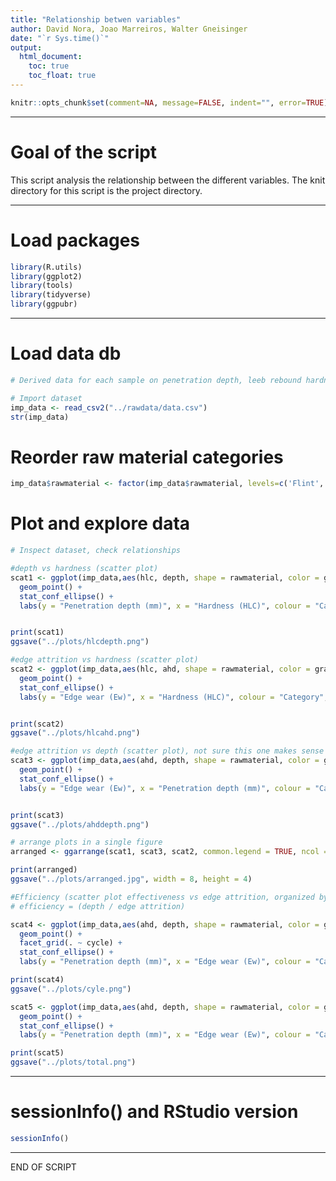 ```yaml
---
title: "Relationship betwen variables"
author: David Nora, Joao Marreiros, Walter Gneisinger
date: "`r Sys.time()`"
output:
  html_document:
    toc: true
    toc_float: true
---
```


```r
knitr::opts_chunk$set(comment=NA, message=FALSE, indent="", error=TRUE)

```

---

# Goal of the script
This script analysis the relationship between the different variables.
The knit directory for this script is the project directory.

---

# Load packages
```r
library(R.utils)
library(ggplot2)
library(tools)
library(tidyverse)
library(ggpubr)

```

---

# Load data db 
```r

# Derived data for each sample on penetration depth, leeb rebound hardness and edge reduction, were combined in a single .csv file

# Import dataset
imp_data <- read_csv2("../rawdata/data.csv")
str(imp_data)

```

# Reorder raw material categories
```r

imp_data$rawmaterial <- factor(imp_data$rawmaterial, levels=c('Flint', 'Obsidian', 'Dacite', 'Quartzite'))

```

# Plot and explore data

```r

# Inspect dataset, check relationships

#depth vs hardness (scatter plot)
scat1 <- ggplot(imp_data,aes(hlc, depth, shape = rawmaterial, color = grain))+
  geom_point() +
  stat_conf_ellipse() +
  labs(y = "Penetration depth (mm)", x = "Hardness (HLC)", colour = "Category", shape = "Raw material")


print(scat1)
ggsave("../plots/hlcdepth.png")

#edge attrition vs hardness (scatter plot)
scat2 <- ggplot(imp_data,aes(hlc, ahd, shape = rawmaterial, color = grain)) + 
  geom_point() +
  stat_conf_ellipse() +
  labs(y = "Edge wear (Ew)", x = "Hardness (HLC)", colour = "Category", shape = "Raw material")


print(scat2)
ggsave("../plots/hlcahd.png")

#edge attrition vs depth (scatter plot), not sure this one makes sense
scat3 <- ggplot(imp_data,aes(ahd, depth, shape = rawmaterial, color = grain)) + 
  geom_point() +
  stat_conf_ellipse() + 
  labs(y = "Edge wear (Ew)", x = "Penetration depth (mm)", colour = "Category", shape = "Raw material")


print(scat3)
ggsave("../plots/ahddepth.png")

# arrange plots in a single figure
arranged <- ggarrange(scat1, scat3, scat2, common.legend = TRUE, ncol = 3, nrow = 1, font.label = list(size=10))

print(arranged)
ggsave("../plots/arranged.jpg", width = 8, height = 4)

#Efficiency (scatter plot effectiveness vs edge attrition, organized by cycle)
# efficiency = (depth / edge attrition)

scat4 <- ggplot(imp_data,aes(ahd, depth, shape = rawmaterial, color = grain)) + 
  geom_point() +
  facet_grid(. ~ cycle) +
  stat_conf_ellipse() +
  labs(y = "Penetration depth (mm)", x = "Edge wear (Ew)", colour = "Category", shape = "Raw material")

print(scat4)
ggsave("../plots/cyle.png")

scat5 <- ggplot(imp_data,aes(ahd, depth, shape = rawmaterial, color = grain)) + 
  geom_point() +
  stat_conf_ellipse() +
  labs(y = "Penetration depth (mm)", x = "Edge wear (Ew)", colour = "Category", shape = "Raw material")

print(scat5)
ggsave("../plots/total.png")

```

---

# sessionInfo() and RStudio version

```r
sessionInfo()

```

---

END OF SCRIPT

